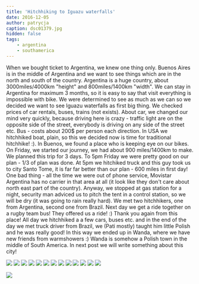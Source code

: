 ```yaml
---
title: 'Hitchhiking to Iguazu waterfalls'
date: 2016-12-05
author: patrycja
caption: dsc01379.jpg
hidden: false
tags: 
    - argentina
    - southamerica
---
```


When we bought ticket to Argentina, we knew one thing only. Buenos Aires is in the middle of Argentina and we want to see things which are in the north and south of the country.
Argentina is a huge country, about 3000miles/4000km "height" and 800miles/1400km "width". We can stay in Argentina for maximum 3 months, so it is easy to say that visit everything is impossible with bike.
We were determined to see as much as we can so we decided we want to see Iguazu waterfalls as first big thing.
We checked prices of car rentals, buses, trains (not exists). About car, we changed our mind very quickly, because driving here is crazy - traffic light are on the opposite side of the street, everybody is driving on any side of the street etc.
Bus - costs about 200$ per person each direction. In USA we hitchhiked boat, plain, so this we decided now is time for traditional hitchhike! :).
In Buenos, we found a place who is keeping eye on our bikes.
On Friday, we started our journey, we had about 900 miles/1400km to make. We planned this trip for 3 days. To 5pm Friday we were pretty good on our plan - 1/3 of plan was done.
At 5pm we hitchiked truck and this guy took us to city Santo Tome, it is far far better than our plan - 600 miles in first day!
One bad thing - all the time we were out of phone service, Movistar Argentina has no carrier in that area at all (it look like they don't care about north east part of the country).
Anyway, we stopped at gas station for a night, security man adviced us to pitch the tent in a control station, so we will be dry (it was going to rain really hard).
We met two hitchhikers, one from Argentina, second one from Brazil. Next day we get a ride together on a rugby team bus! They offered us a ride! :) Thank you again from this place!
All day we hitchhiked a a few cars, buses etc. and in the end of the day we met truck driver from Brazil, we (Pati mostly) taught him little Polish and he was really good!
In this way we ended up in Wanda, where we have new friends from warmshowers :)
Wanda is somehow a Polish town in the middle of South America. In next post we will write something about this city!

<grid>

![](./dsc01354.jpg)
![](./dsc01356.jpg)
![](./dsc01358.jpg)
![](./dsc01362.jpg)
![](./dsc01365.jpg)
![](./dsc01372.jpg)
![](./dsc01369.jpg)
![](./dsc01368.jpg)
![](./dsc01367.jpg)
![](./dsc01366.jpg)
![](./dsc01383.jpg)
![](./dsc01382.jpg)
![](./dsc01381.jpg)

</grid>

![](./dsc01378.jpg)